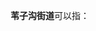 '''苇子沟街道'''可以指：
{{PRC admin/disambig|21/14/04/005/000|22/03/81/010/000}}
{{disambig|cat=五字乡级行政区划-街道名消歧义}}
